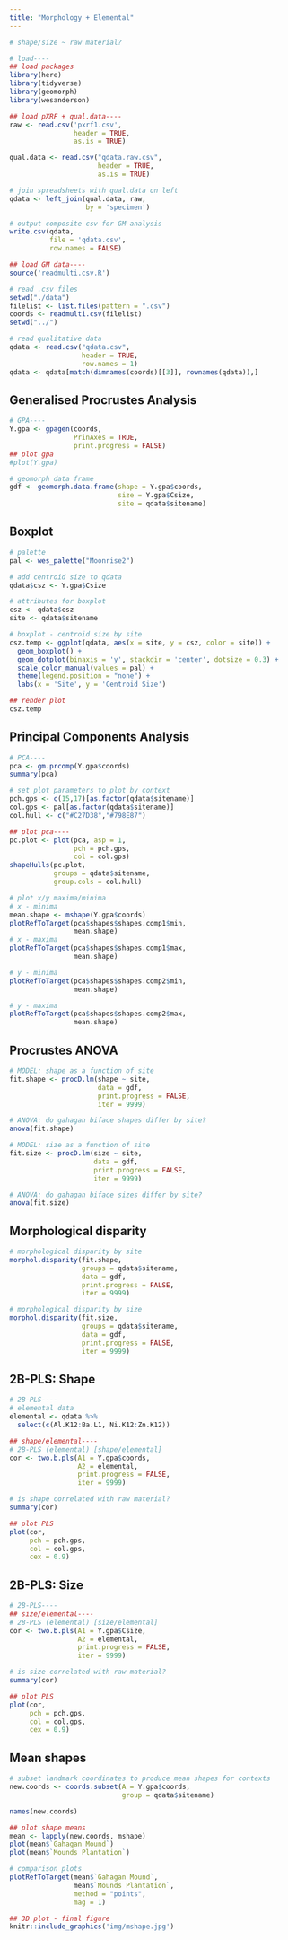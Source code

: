 ```yaml
---
title: "Morphology + Elemental"
---
```


```r
# shape/size ~ raw material?

# load----
## load packages
library(here)
library(tidyverse)
library(geomorph)
library(wesanderson)

## load pXRF + qual.data----
raw <- read.csv('pxrf1.csv',
                header = TRUE,
                as.is = TRUE)

qual.data <- read.csv("qdata.raw.csv", 
                      header = TRUE,
                      as.is = TRUE)

# join spreadsheets with qual.data on left
qdata <- left_join(qual.data, raw,
                   by = 'specimen')

# output composite csv for GM analysis
write.csv(qdata, 
          file = 'qdata.csv', 
          row.names = FALSE)

## load GM data----
source('readmulti.csv.R')

# read .csv files
setwd("./data")
filelist <- list.files(pattern = ".csv")
coords <- readmulti.csv(filelist)
setwd("../")

# read qualitative data
qdata <- read.csv("qdata.csv", 
                  header = TRUE, 
                  row.names = 1)
qdata <- qdata[match(dimnames(coords)[[3]], rownames(qdata)),]
```

## Generalised Procrustes Analysis

```r
# GPA----
Y.gpa <- gpagen(coords,
                PrinAxes = TRUE,
                print.progress = FALSE)
## plot gpa
#plot(Y.gpa)

# geomorph data frame
gdf <- geomorph.data.frame(shape = Y.gpa$coords,
                           size = Y.gpa$Csize,
                           site = qdata$sitename) 
```

## Boxplot

```r
# palette
pal <- wes_palette("Moonrise2")

# add centroid size to qdata
qdata$csz <- Y.gpa$Csize

# attributes for boxplot
csz <- qdata$csz
site <- qdata$sitename

# boxplot - centroid size by site
csz.temp <- ggplot(qdata, aes(x = site, y = csz, color = site)) +
  geom_boxplot() +
  geom_dotplot(binaxis = 'y', stackdir = 'center', dotsize = 0.3) +
  scale_color_manual(values = pal) +
  theme(legend.position = "none") +
  labs(x = 'Site', y = 'Centroid Size')

## render plot
csz.temp
```

## Principal Components Analysis

```r
# PCA----
pca <- gm.prcomp(Y.gpa$coords)
summary(pca)

# set plot parameters to plot by context
pch.gps <- c(15,17)[as.factor(qdata$sitename)]
col.gps <- pal[as.factor(qdata$sitename)]
col.hull <- c("#C27D38","#798E87")

## plot pca----
pc.plot <- plot(pca, asp = 1,
                pch = pch.gps,
                col = col.gps)
shapeHulls(pc.plot,
           groups = qdata$sitename,
           group.cols = col.hull)

# plot x/y maxima/minima
# x - minima
mean.shape <- mshape(Y.gpa$coords)
plotRefToTarget(pca$shapes$shapes.comp1$min, 
                mean.shape)
# x - maxima
plotRefToTarget(pca$shapes$shapes.comp1$max, 
                mean.shape)

# y - minima
plotRefToTarget(pca$shapes$shapes.comp2$min, 
                mean.shape)

# y - maxima
plotRefToTarget(pca$shapes$shapes.comp2$max, 
                mean.shape)
```

## Procrustes ANOVA

```r
# MODEL: shape as a function of site
fit.shape <- procD.lm(shape ~ site,
                      data = gdf,
                      print.progress = FALSE,
                      iter = 9999)

# ANOVA: do gahagan biface shapes differ by site?
anova(fit.shape)

# MODEL: size as a function of site
fit.size <- procD.lm(size ~ site,
                     data = gdf,
                     print.progress = FALSE,
                     iter = 9999)

# ANOVA: do gahagan biface sizes differ by site?
anova(fit.size)
```

## Morphological disparity

```r
# morphological disparity by site
morphol.disparity(fit.shape, 
                  groups = qdata$sitename, 
                  data = gdf, 
                  print.progress = FALSE, 
                  iter = 9999)

# morphological disparity by size
morphol.disparity(fit.size, 
                  groups = qdata$sitename, 
                  data = gdf, 
                  print.progress = FALSE, 
                  iter = 9999)
```

## 2B-PLS: Shape

```r
# 2B-PLS----
# elemental data
elemental <- qdata %>%
  select(c(Al.K12:Ba.L1, Ni.K12:Zn.K12))

## shape/elemental----
# 2B-PLS (elemental) [shape/elemental]
cor <- two.b.pls(A1 = Y.gpa$coords,
                 A2 = elemental,
                 print.progress = FALSE,
                 iter = 9999)

# is shape correlated with raw material?
summary(cor)

## plot PLS
plot(cor, 
     pch = pch.gps, 
     col = col.gps,
     cex = 0.9)
```

## 2B-PLS: Size

```r
# 2B-PLS----
## size/elemental----
# 2B-PLS (elemental) [size/elemental]
cor <- two.b.pls(A1 = Y.gpa$Csize,
                 A2 = elemental,
                 print.progress = FALSE,
                 iter = 9999)

# is size correlated with raw material?
summary(cor)

## plot PLS
plot(cor, 
     pch = pch.gps, 
     col = col.gps,
     cex = 0.9)
```

## Mean shapes

```r
# subset landmark coordinates to produce mean shapes for contexts
new.coords <- coords.subset(A = Y.gpa$coords,
                            group = qdata$sitename)

names(new.coords)

## plot shape means
mean <- lapply(new.coords, mshape)
plot(mean$`Gahagan Mound`)
plot(mean$`Mounds Plantation`)

# comparison plots
plotRefToTarget(mean$`Gahagan Mound`,
                mean$`Mounds Plantation`, 
                method = "points",
                mag = 1)

## 3D plot - final figure
knitr::include_graphics('img/mshape.jpg')
```

